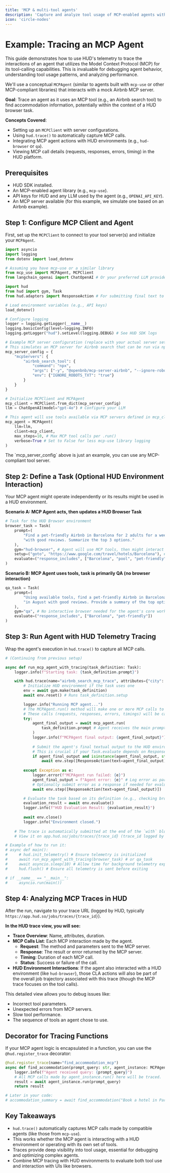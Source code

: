 ```yaml
---
title: 'MCP & multi-tool agents'
description: 'Capture and analyze tool usage of MCP-enabled agents with HUD Telemetry.'
icon: 'circle-nodes'
--- 
```


# Example: Tracing an MCP Agent

This guide demonstrates how to use HUD's telemetry to trace the interactions of an agent that utilizes the Model Context Protocol (MCP) for its tool-calling capabilities. This is invaluable for debugging agent behavior, understanding tool usage patterns, and analyzing performance.

We'll use a conceptual `MCPAgent` (similar to agents built with `mcp-use` or other MCP-compliant libraries) that interacts with a mock Airbnb MCP server.

**Goal**: Trace an agent as it uses an MCP tool (e.g., an Airbnb search tool) to find accommodation information, potentially within the context of a HUD browser task.

**Concepts Covered**:
- Setting up an `MCPClient` with server configurations.
- Using `hud.trace()` to automatically capture MCP calls.
- Integrating MCP agent actions with HUD environments (e.g., `hud-browser` or `qa`).
- Viewing MCP call details (requests, responses, errors, timing) in the HUD platform.

## Prerequisites

- HUD SDK installed.
- An MCP-enabled agent library (e.g., `mcp-use`).
- API keys for HUD and any LLM used by the agent (e.g., `OPENAI_API_KEY`).
- An MCP server available (for this example, we simulate one based on an Airbnb example).

## Step 1: Configure MCP Client and Agent

First, set up the `MCPClient` to connect to your tool server(s) and initialize your `MCPAgent`.

```python
import asyncio
import logging
from dotenv import load_dotenv

# Assuming you have mcp-use or a similar library
from mcp_use import MCPAgent, MCPClient 
from langchain_openai import ChatOpenAI # Or your preferred LLM provider

import hud
from hud import gym, Task
from hud.adapters import ResponseAction # For submitting final text to HUD env

# Load environment variables (e.g., API keys)
load_dotenv()

# Configure logging
logger = logging.getLogger(__name__)
logging.basicConfig(level=logging.INFO)
logging.getLogger("hud").setLevel(logging.DEBUG) # See HUD SDK logs

# Example MCP server configuration (replace with your actual server setup)
# This simulates an MCP server for Airbnb search that can be run via npx.
mcp_server_config = {
    "mcpServers": {
        "airbnb_search_tool": {
            "command": "npx",
            "args": ["-y", "@openbnb/mcp-server-airbnb", "--ignore-robots-txt"], # Example package
            "env": {"IGNORE_ROBOTS_TXT": "true"} 
        }
    }
}

# Initialize MCPClient and MCPAgent
mcp_client = MCPClient.from_dict(mcp_server_config)
llm = ChatOpenAI(model="gpt-4o") # Configure your LLM

# This agent will use tools available via MCP servers defined in mcp_client
mcp_agent = MCPAgent(
    llm=llm, 
    client=mcp_client, 
    max_steps=10, # Max MCP tool calls per .run()
    verbose=True # Set to False for less mcp-use library logging
)
```

<Note>
The `mcp_server_config` above is just an example, you can use any MCP-compliant tool server.
</Note>

## Step 2: Define a Task (Optional HUD Environment Interaction)

Your MCP agent might operate independently or its results might be used in a HUD environment.

**Scenario A: MCP Agent acts, then updates a HUD Browser Task**

```python
# Task for the HUD Browser environment
browser_task = Task(
    prompt=(
        "Find a pet-friendly Airbnb in Barcelona for 2 adults for a week in August "
        "with good reviews. Summarize the top 3 options."
    ),
    gym="hud-browser", # Agent will use MCP tools, then might interact with browser
    setup=("goto", "https://www.google.com/travel/hotels/Barcelona"), # Initial browser page
    evaluate=("response_includes", ["Barcelona", "pool", "pet-friendly"]) # Check final response
)
```

**Scenario B: MCP Agent uses tools, task is primarily QA (no browser interaction)**

```python
qa_task = Task(
    prompt=(
        "Using available tools, find a pet-friendly Airbnb in Barcelona for 2 adults for a week "
        "in August with good reviews. Provide a summary of the top option."
    ),
    gym="qa", # No interactive browser needed for the agent's core work
    evaluate=("response_includes", ["Barcelona", "pet-friendly"])
)
```

## Step 3: Run Agent with HUD Telemetry Tracing

Wrap the agent's execution in `hud.trace()` to capture all MCP calls.

```python
# (Continuing from previous setup)

async def run_mcp_agent_with_tracing(task_definition: Task):
    logger.info(f"Starting task: {task_definition.prompt}")

    with hud.trace(name="airbnb_search_mcp_trace", attributes={"city": "Barcelona", "agent_type": "MCPAgent"}):
        # Initialize HUD environment if the task uses one
        env = await gym.make(task_definition)
        await env.reset() # Runs task_definition.setup

        logger.info("Running MCP agent...")
        # The MCPAgent.run() method will make one or more MCP calls to its configured servers.
        # These calls (requests, responses, errors, timings) will be captured by hud.trace.
        try:
            agent_final_output = await mcp_agent.run(
                task_definition.prompt # Agent receives the main prompt
            )
            logger.info(f"MCPAgent final output: {agent_final_output}")
            
            # Submit the agent's final textual output to the HUD environment for evaluation
            # This is crucial if your Task.evaluate depends on ResponseAction
            if agent_final_output and isinstance(agent_final_output, str):
                await env.step([ResponseAction(text=agent_final_output)])
            
        except Exception as e:
            logger.error(f"MCPAgent run failed: {e}")
            agent_final_output = f"Agent error: {e}" # Log error as part of the output
            # Optionally submit error as a response if needed for evaluation logic
            await env.step([ResponseAction(text=agent_final_output)])

        # Evaluate the task based on its definition (e.g., checking browser state or agent_final_output)
        evaluation_result = await env.evaluate()
        logger.info(f"HUD Evaluation Result: {evaluation_result}")
        
        await env.close()
        logger.info("Environment closed.")
        
    # The trace is automatically submitted at the end of the `with` block.
    # View it on app.hud.so/jobs/traces/{trace_id} (trace_id logged by HUD)

# Example of how to run it:
# async def main():
#     # hud.init_telemetry() # Ensure telemetry is initialized
#     await run_mcp_agent_with_tracing(browser_task) # or qa_task
#     await asyncio.sleep(10) # Allow time for background telemetry export
#     hud.flush() # Ensure all telemetry is sent before exiting

# if __name__ == "__main__":
#     asyncio.run(main())
```

## Step 4: Analyzing MCP Traces in HUD

After the run, navigate to your trace URL (logged by HUD, typically `https://app.hud.so/jobs/traces/{trace_id}`).

**In the HUD trace view, you will see:**
- **Trace Overview**: Name, attributes, duration.
- **MCP Calls List**: Each MCP interaction made by the agent.
    - **Request**: The method and parameters sent to the MCP server.
    - **Response**: The result or error returned by the MCP server.
    - **Timing**: Duration of each MCP call.
    - **Status**: Success or failure of the call.
- **HUD Environment Interactions**: If the agent also interacted with a HUD environment (like `hud-browser`), those CLA actions will also be part of the overall job trajectory associated with this trace (though the MCP trace focuses on the tool calls).

This detailed view allows you to debug issues like:
- Incorrect tool parameters.
- Unexpected errors from MCP servers.
- Slow tool performance.
- The sequence of tools an agent chose to use.

## Decorator for Tracing Functions

If your MCP agent logic is encapsulated in a function, you can use the `@hud.register_trace` decorator:

```python
@hud.register_trace(name="find_accommodation_mcp")
async def find_accommodation(prompt_query: str, agent_instance: MCPAgent):
    logger.info(f"Agent received query: {prompt_query}")
    # All MCP calls made by agent_instance.run() here will be traced.
    result = await agent_instance.run(prompt_query)
    return result

# Later in your code:
# accommodation_summary = await find_accommodation("Book a hotel in Paris", mcp_agent)
```

## Key Takeaways

- `hud.trace()` automatically captures MCP calls made by compatible agents (like those from `mcp-use`).
- This works whether the MCP agent is interacting with a HUD environment or operating with its own set of tools.
- Traces provide deep visibility into tool usage, essential for debugging and optimizing complex agents.
- Combine MCP tracing with HUD environments to evaluate both tool use and interaction with UIs like browsers. 